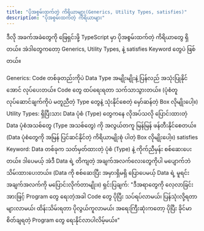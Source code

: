 ```yaml
---
title: "ပိုအစွမ်းထက်တဲ့ ကိရိယာများ(Generics, Utility Types, satisfies)"
description: "ပိုအစွမ်းထက်တဲ့ ကိရိယာများ"
---
```



ဒီလို အခက်အခဲတွေကို ဖြေရှင်းဖို့ TypeScript မှာ ပိုအစွမ်းထက်တဲ့ ကိရိယာတွေ ရှိတယ်။ အဲဒါတွေကတော့ Generics, Utility Types, နဲ့ satisfies Keyword တွေပဲ ဖြစ်တယ်။

Generics: Code တစ်ခုတည်းကိုပဲ Data Type အမျိုးမျိုးနဲ့ ပြန်လည် အသုံးပြုနိုင်အောင် လုပ်ပေးတယ်။ Code တွေ ထပ်ရေးရတာ သက်သာသွားတယ်။ (ပုံစံတူ လုပ်ဆောင်ချက်ကိုပဲ မတူညီတဲ့ Type တွေနဲ့ သုံးနိုင်စေတဲ့ မှော်ဆန်တဲ့ Box လိုမျိုးပေါ့။)
Utility Types: ရှိပြီးသား Data ပုံစံ (Type) တွေကနေ လိုအပ်သလို ပြောင်းထားတဲ့ Data ပုံစံအသစ်တွေ (Type အသစ်တွေ) ကို အလွယ်တကူ မြန်မြန် ဖန်တီးနိုင်စေတယ်။ (Data ပုံစံတွေကို အမြန် ပြင်ဆင်နိုင်တဲ့ ကိရိယာမျိုးစုံ ပါတဲ့ Box လိုမျိုးပေါ့။)
satisfies Keyword: Data တစ်ခုက သတ်မှတ်ထားတဲ့ ပုံစံ (Type) နဲ့ ကိုက်ညီမှန်း စစ်ဆေးပေးတယ်။ ဒါပေမယ့် အဲဒီ Data ရဲ့ တိကျတဲ့ အချက်အလက်လေးတွေကိုပါ မပျောက်ဘဲ သိမ်းထားပေးတယ်။ (Data ကို စစ်ဆေးပြီး အမှားရှိမရှိ ပြောပေမယ့် Data ရဲ့ မူရင်းအချက်အလက်ကို မပြောင်းလိုက်တာမျိုး။)
ရှင်းပြချက်: "ဒီအရာတွေကို လေ့လာခြင်းအားဖြင့် Program တွေ ရေးတဲ့အခါ Code တွေ ပိုပြီး သပ်ရပ်လာမယ်၊ ပြန်သုံးလို့ရတာ များလာမယ်၊ ထိန်းသိမ်းရတာ ပိုလွယ်ကူလာမယ်၊ အရေးကြီးဆုံးကတော့ ပိုပြီး ခိုင်မာစိတ်ချရတဲ့ Program တွေ ရေးနိုင်လာပါလိမ့်မယ်။"
